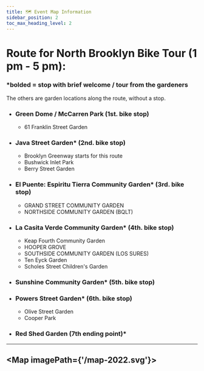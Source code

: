 ```yaml
---
title: 🗺️ Event Map Information 
sidebar_position: 2
toc_max_heading_level: 2
---
```



# Route for North Brooklyn Bike Tour (1 pm - 5 pm):
### *bolded = stop with brief welcome / tour from the gardeners
The others are garden locations along the route, without a stop.

+ ### Green Dome / McCarren Park (1st. bike stop)
    + 61 Franklin Street Garden
+ ### Java Street Garden* (2nd. bike stop)
    + Brooklyn Greenway starts for this route 
    + Bushwick Inlet Park
    + Berry Street Garden 
+ ### El Puente: Espiritu Tierra Community Garden*  (3rd. bike stop)
    + GRAND STREET COMMUNITY GARDEN
    + NORTHSIDE COMMUNITY GARDEN (BQLT)
+ ### La Casita Verde Community Garden* (4th. bike stop)
    + Keap Fourth Community Garden
    + HOOPER GROVE
    + SOUTHSIDE COMMUNITY GARDEN (LOS SURES)
    + Ten Eyck Garden
    + Scholes Street Children's Garden
+ ### Sunshine Community Garden* (5th. bike stop)
+ ### Powers Street Garden* (6th. bike stop)
    + Olive Street Garden 
    + Cooper Park 
+ ### Red Shed Garden (7th ending point)*



---

<Map imagePath={'/map-2022.svg'}>
    <GreenDome/>
    <Franklin/>
    <BrooklynGreenway/>
    <JavaSt/>
    <BushwickInlet/>
    <NorthsideComm />
    <GrandSt/>
    <BerrySt/>
    <ElPuente/>
    <KeapFourth/>
    <LaCasita/>
    <HooperGrove/>
    <SouthsideCommunityGarden/>
    <TenEyck/>
    <Scholes/>
    <Sunshine/>
    <Olive/>
    <Powers/>
    <Cooperpark/>
    <RedShed/>
</Map>
---
